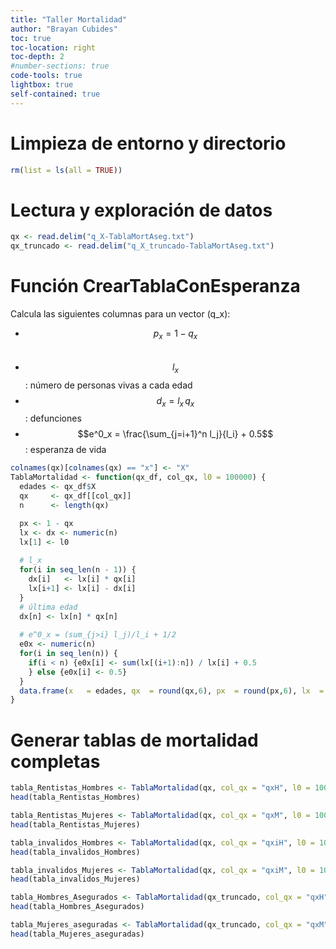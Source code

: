 ```yaml
---
title: "Taller Mortalidad"
author: "Brayan Cubides"
toc: true
toc-location: right
toc-depth: 2
#number-sections: true
code-tools: true
lightbox: true
self-contained: true   
---
```


# Limpieza de entorno y directorio

```r
rm(list = ls(all = TRUE))
```

# Lectura y exploración de datos

```r
qx <- read.delim("q_X-TablaMortAseg.txt")
qx_truncado <- read.delim("q_X_truncado-TablaMortAseg.txt")
```

# Función **CrearTablaConEsperanza**

Calcula las siguientes columnas para un vector \(q_x\):

- $$p_x = 1 - q_x$$  
- $$l_x$$: número de personas vivas a cada edad  
- $$d_x = l_x \, q_x$$: defunciones  
- $$e^0_x = \frac{\sum_{j=i+1}^n l_j}{l_i} + 0.5$$: esperanza de vida  

```r
colnames(qx)[colnames(qx) == "x"] <- "X"
TablaMortalidad <- function(qx_df, col_qx, l0 = 100000) {
  edades <- qx_df$X
  qx     <- qx_df[[col_qx]]
  n      <- length(qx)

  px <- 1 - qx
  lx <- dx <- numeric(n)
  lx[1] <- l0
  
  # l_x
  for(i in seq_len(n - 1)) {
    dx[i]   <- lx[i] * qx[i]
    lx[i+1] <- lx[i] - dx[i]
  }
  # última edad
  dx[n] <- lx[n] * qx[n]
  
  # e^0_x = (sum_{j>i} l_j)/l_i + 1/2
  e0x <- numeric(n)
  for(i in seq_len(n)) {
    if(i < n) {e0x[i] <- sum(lx[(i+1):n]) / lx[i] + 0.5
    } else {e0x[i] <- 0.5}
  }
  data.frame(x   = edades, qx  = round(qx,6), px  = round(px,6), lx  = round(lx), dx  = round(dx,1), e0x = round(e0x,1))
}
```

# Generar tablas de mortalidad completas

```r
tabla_Rentistas_Hombres <- TablaMortalidad(qx, col_qx = "qxH", l0 = 100000)
head(tabla_Rentistas_Hombres)

tabla_Rentistas_Mujeres <- TablaMortalidad(qx, col_qx = "qxM", l0 = 100000)
head(tabla_Rentistas_Mujeres)

tabla_invalidos_Hombres <- TablaMortalidad(qx, col_qx = "qxiH", l0 = 100000)
head(tabla_invalidos_Hombres)

tabla_invalidos_Mujeres <- TablaMortalidad(qx, col_qx = "qxiM", l0 = 100000)
head(tabla_invalidos_Mujeres)

tabla_Hombres_Asegurados <- TablaMortalidad(qx_truncado, col_qx = "qxH", l0 = 100000)
head(tabla_Hombres_Asegurados)

tabla_Mujeres_aseguradas <- TablaMortalidad(qx_truncado, col_qx = "qxM", l0 = 100000)
head(tabla_Mujeres_aseguradas)
```

